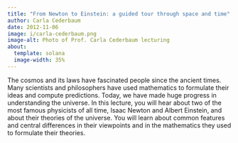 ```yaml
---
title: "From Newton to Einstein: a guided tour through space and time"
author: Carla Cederbaum
date: 2012-11-06
image: i/carla-cederbaum.png
image-alt: Photo of Prof. Carla Cederbaum lecturing
about:
  template: solana
  image-width: 35%
---
```


The cosmos and its laws have fascinated people since the ancient times. Many
scientists and philosophers have used mathematics to formulate their ideas and
compute predictions. Today, we have made huge progress in understanding the
universe. In this lecture, you will hear about two of the most famous
physicists of all time, Isaac Newton and Albert Einstein, and about their
theories of the universe. You will learn about common features and central
differences in their viewpoints and in the mathematics they used to formulate
their theories.
